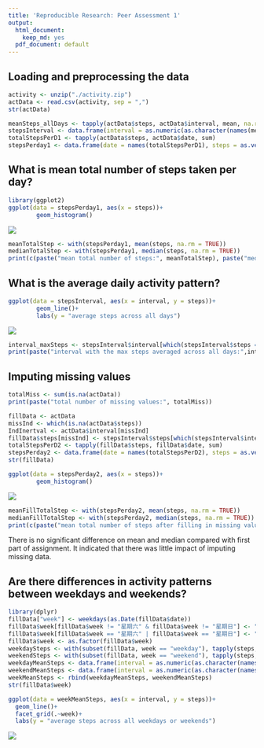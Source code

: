 ```yaml
---
title: 'Reproducible Research: Peer Assessment 1'
output:
  html_document:
    keep_md: yes
  pdf_document: default
---
```



## Loading and preprocessing the data
```r
activity <- unzip("./activity.zip")
actData <- read.csv(activity, sep = ",")
str(actData)
```

```r
meanSteps_allDays <- tapply(actData$steps, actData$interval, mean, na.rm = TRUE)
stepsInterval <- data.frame(interval = as.numeric(as.character(names(meanSteps_allDays))), steps = as.vector(meanSteps_allDays))
totalStepsPerD1 <- tapply(actData$steps, actData$date, sum)
stepsPerday1 <- data.frame(date = names(totalStepsPerD1), steps = as.vector(totalStepsPerD1))
```


## What is mean total number of steps taken per day?
```r
library(ggplot2)
ggplot(data = stepsPerday1, aes(x = steps))+
        geom_histogram()
```
![](https://github.com/younglogos/RepData_PeerAssessment1/blob/master/figure/histogram1.png)

```r
meanTotalStep <- with(stepsPerday1, mean(steps, na.rm = TRUE))
medianTotalStep <- with(stepsPerday1, median(steps, na.rm = TRUE))
print(c(paste("mean total number of steps:", meanTotalStep), paste("median total number of steps:", medianTotalStep)))
```


## What is the average daily activity pattern?
```r
ggplot(data = stepsInterval, aes(x = interval, y = steps))+
        geom_line()+
        labs(y = "average steps across all days")
```
![](https://github.com/younglogos/RepData_PeerAssessment1/blob/master/figure/time_series1.png)

```r
interval_maxSteps <- stepsInterval$interval[which(stepsInterval$steps == max(stepsInterval$steps))]
print(paste("interval with the max steps averaged across all days:",interval_maxSteps))
```

## Imputing missing values
```r
totalMiss <- sum(is.na(actData))
print(paste("total number of missing values:", totalMiss))
```

```r
fillData <- actData
missInd <- which(is.na(actData$steps))
IndInertval <- actData$interval[missInd]
fillData$steps[missInd] <- stepsInterval$steps[which(stepsInterval$interval == IndInertval)]
totalStepsPerD2 <- tapply(fillData$steps, fillData$date, sum)
stepsPerday2 <- data.frame(date = names(totalStepsPerD2), steps = as.vector(totalStepsPerD2))
str(fillData)
```

```r
ggplot(data = stepsPerday2, aes(x = steps))+
        geom_histogram()
```
![](https://github.com/younglogos/RepData_PeerAssessment1/blob/master/figure/histogram2.png)

```r
meanFillTotalStep <- with(stepsPerday2, mean(steps, na.rm = TRUE))
medianFillTotalStep <- with(stepsPerday2, median(steps, na.rm = TRUE))
print(c(paste("mean total number of steps after filling in missing values:", meanFillTotalStep), paste("median total number of steps after filling in missing values:", medianFillTotalStep)))
```

There is no significant difference on mean and median compared with first part of assignment. It indicated that there was little impact of imputing missing data.


## Are there differences in activity patterns between weekdays and weekends?
```r
library(dplyr)
fillData["week"] <- weekdays(as.Date(fillData$date))
fillData$week[fillData$week != "星期六" & fillData$week != "星期日"] <- "weekday"
fillData$week[fillData$week == "星期六" | fillData$week == "星期日"] <- "weekend"
fillData$week <- as.factor(fillData$week)
weekdaySteps <- with(subset(fillData, week == "weekday"), tapply(steps,interval, mean, na.rm = TRUE))
weekendSteps <- with(subset(fillData, week == "weekend"), tapply(steps,interval, mean, na.rm = TRUE))
weekdayMeanSteps <- data.frame(interval = as.numeric(as.character(names(weekdaySteps))), steps = as.vector(weekdaySteps), week = rep("weekday", dim(weekdaySteps)[1]))
weekendMeanSteps <- data.frame(interval = as.numeric(as.character(names(weekendSteps))), steps = as.vector(weekendSteps), week = rep("weekend", dim(weekendSteps)[1]))
weekMeanSteps <- rbind(weekdayMeanSteps, weekendMeanSteps)
str(fillData$week)
```


```r
ggplot(data = weekMeanSteps, aes(x = interval, y = steps))+
  geom_line()+
  facet_grid(.~week)+
  labs(y = "average steps across all weekdays or weekends")
```
![](https://github.com/younglogos/RepData_PeerAssessment1/blob/master/figure/time_series2.png)